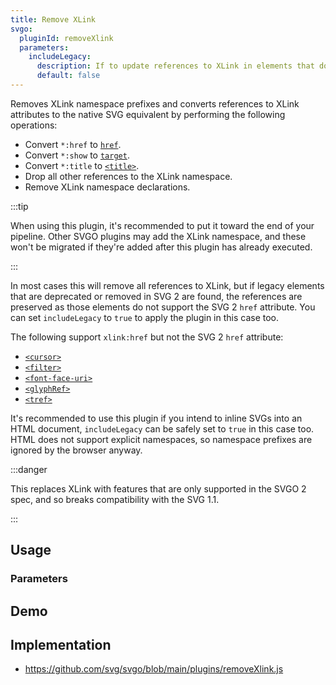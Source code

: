 ```yaml
---
title: Remove XLink
svgo:
  pluginId: removeXlink
  parameters:
    includeLegacy:
      description: If to update references to XLink in elements that don't support the SVG 2 href attribute, like <code>&lt;filter&gt;</code> and <code>&lt;tref&gt;</code>.
      default: false
---
```


Removes XLink namespace prefixes and converts references to XLink attributes to the native SVG equivalent by performing the following operations:

- Convert `*:href` to [`href`](https://developer.mozilla.org/docs/Web/SVG/Attribute/href).
- Convert `*:show` to [`target`](https://developer.mozilla.org/docs/Web/SVG/Attribute/target).
- Convert `*:title` to [`<title>`](https://developer.mozilla.org/docs/Web/SVG/Element/title).
- Drop all other references to the XLink namespace.
- Remove XLink namespace declarations.

:::tip

When using this plugin, it's recommended to put it toward the end of your pipeline. Other SVGO plugins may add the XLink namespace, and these won't be migrated if they're added after this plugin has already executed.

:::

In most cases this will remove all references to XLink, but if legacy elements that are deprecated or removed in SVG 2 are found, the references are preserved as those elements do not support the SVG 2 `href` attribute. You can set `includeLegacy` to `true` to apply the plugin in this case too.

The following support `xlink:href` but not the SVG 2 `href` attribute:

- [`<cursor>`](https://developer.mozilla.org/docs/Web/SVG/Element/cursor)
- [`<filter>`](https://developer.mozilla.org/docs/Web/SVG/Element/filter)
- [`<font-face-uri>`](https://developer.mozilla.org/docs/Web/SVG/Element/font-face-uri)
- [`<glyphRef>`](https://developer.mozilla.org/docs/Web/SVG/Element/glyphRef)
- [`<tref>`](https://developer.mozilla.org/docs/Web/SVG/Element/tref)

It's recommended to use this plugin if you intend to inline SVGs into an HTML document, `includeLegacy` can be safely set to `true` in this case too. HTML does not support explicit namespaces, so namespace prefixes are ignored by the browser anyway.

:::danger

This replaces XLink with features that are only supported in the SVGO 2 spec, and so breaks compatibility with the SVG 1.1.

:::

## Usage

<PluginUsage />

### Parameters

<PluginParams />

## Demo

<PluginDemo />

## Implementation

- https://github.com/svg/svgo/blob/main/plugins/removeXlink.js
